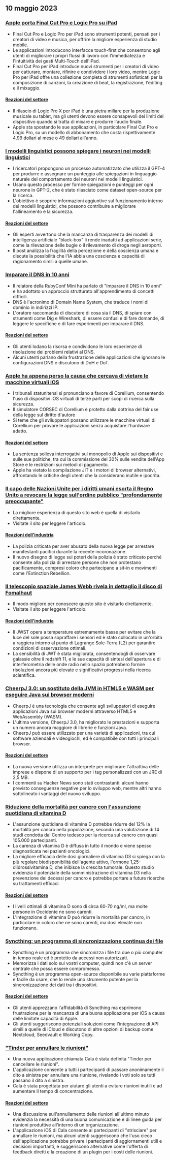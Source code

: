

<CallToAction />

<Steps>

## 10 maggio 2023

### [Apple porta Final Cut Pro e Logic Pro su iPad](https://www.apple.com/newsroom/2023/05/apple-brings-final-cut-pro-and-logic-pro-to-ipad/)

- Final Cut Pro e Logic Pro per iPad sono strumenti potenti, pensati per i creatori di video e musica, per offrire la migliore esperienza di studio mobile.
- Le applicazioni introducono interfacce touch-first che consentono agli utenti di migliorare i propri flussi di lavoro con l'immediatezza e l'intuitività dei gesti Multi-Touch dell'iPad.
- Final Cut Pro per iPad introduce nuovi strumenti per i creatori di video per catturare, montare, rifinire e condividere i loro video, mentre Logic Pro per iPad offre una collezione completa di strumenti sofisticati per la composizione di canzoni, la creazione di beat, la registrazione, l'editing e il mixaggio.

#### [Reazioni del settore](http://news.ycombinator.com/item?id=35873732)

- Il rilascio di Logic Pro X per iPad è una pietra miliare per la produzione musicale su tablet, ma gli utenti devono essere consapevoli dei limiti del dispositivo quando si tratta di mixare e produrre l'audio finale.
- Apple sta spostando le sue applicazioni, in particolare Final Cut Pro e Logic Pro, su un modello di abbonamento che costa rispettivamente 4,99 dollari al mese o 49 dollari all'anno.

### [I modelli linguistici possono spiegare i neuroni nei modelli linguistici](https://openai.com/research/language-models-can-explain-neurons-in-language-models)

- I ricercatori propongono un processo automatizzato che utilizza il GPT-4 per produrre e assegnare un punteggio alle spiegazioni in linguaggio naturale del comportamento dei neuroni nei modelli linguistici.
- Usano questo processo per fornire spiegazioni e punteggi per ogni neurone in GPT-2, che è stato rilasciato come dataset open-source per la ricerca.
- L'obiettivo è scoprire informazioni aggiuntive sul funzionamento interno dei modelli linguistici, che possono contribuire a migliorare l'allineamento e la sicurezza.

#### [Reazioni del settore](http://news.ycombinator.com/item?id=35877402)

- Gli esperti avvertono che la mancanza di trasparenza dei modelli di intelligenza artificiale "black-box" li rende inadatti ad applicazioni serie, come la rilevazione delle bugie o il rilevamento di droga negli aeroporti.
- Il post analizza la fragilità della percezione e della coscienza umana e discute la possibilità che l'IA abbia una coscienza e capacità di ragionamento simili a quelle umane.

### [Imparare il DNS in 10 anni](https://jvns.ca/blog/2023/05/08/new-talk-learning-dns-in-10-years/)

- Il relatore della RubyConf Mini ha parlato di "Imparare il DNS in 10 anni" e ha adottato un approccio strutturato all'apprendimento di concetti difficili.
- DNS è l'acronimo di Domain Name System, che traduce i nomi di dominio in indirizzi IP.
- L'oratore raccomanda di discutere di cosa sia il DNS, di spiare con strumenti come Dig e Wireshark, di essere confusi e di fare domande, di leggere le specifiche e di fare esperimenti per imparare il DNS.

#### [Reazioni del settore](http://news.ycombinator.com/item?id=35870654)

- Gli utenti lodano la risorsa e condividono le loro esperienze di risoluzione dei problemi relativi al DNS.
- Alcuni utenti parlano della frustrazione delle applicazioni che ignorano le configurazioni DNS e discutono di DoH e DoT.

### [Apple ha appena perso la causa che cercava di vietare le macchine virtuali iOS](https://www.techradar.com/news/apple-just-lost-its-lawsuit-trying-to-ban-ios-virtual-machines)

- I tribunali statunitensi si pronunciano a favore di Corellium, consentendo l'uso di dispositivi iOS virtuali di terze parti per scopi di ricerca sulla sicurezza.
- Il simulatore CORSEC di Corellium è protetto dalla dottrina del fair use della legge sul diritto d'autore
- Si teme che gli sviluppatori possano utilizzare le macchine virtuali di Corellium per provare le applicazioni senza acquistare l'hardware adatto.

#### [Reazioni del settore](http://news.ycombinator.com/item?id=35880466)

- La sentenza solleva interrogativi sul monopolio di Apple sui dispositivi e sulle sue politiche, tra cui la commissione del 30% sulle vendite dell'App Store e le restrizioni sui metodi di pagamento.
- Apple ha vietato la compilazione JIT e i motori di browser alternativi, affrontando le critiche degli utenti che la considerano inutile e ipocrita.

### [Il capo delle Nazioni Unite per i diritti umani esorta il Regno Unito a revocare la legge sull'ordine pubblico "profondamente preoccupante"](https://www.ohchr.org/en/press-releases/2023/04/un-human-rights-chief-urges-uk-reverse-deeply-troubling-public-order-bill)

- La migliore esperienza di questo sito web è quella di visitarlo direttamente.
- Visitate il sito per leggere l'articolo.

#### [Reazioni dell'industria](http://news.ycombinator.com/item?id=35871394)

- La polizia criticata per aver abusato della nuova legge per arrestare manifestanti pacifici durante la recente incoronazione.
- Il nuovo disegno di legge sui poteri della polizia è stato criticato perché consente alla polizia di arrestare persone che non protestano pacificamente, compresi coloro che partecipano a sit-in e movimenti come l'Extinction Rebellion.

### [Il telescopio spaziale James Webb rivela in dettaglio il disco di Fomalhaut](https://skyandtelescope.org/astronomy-news/the-james-webb-space-telescope-reveals-fomalhauts-disk-in-unprecedented-detail/)

- Il modo migliore per conoscere questo sito è visitarlo direttamente.
- Visitate il sito per leggere l'articolo.

#### [Reazioni dell'industria](http://news.ycombinator.com/item?id=35874704)

- Il JWST opera a temperature estremamente basse per evitare che la luce del sole possa sopraffare i sensori ed è stato collocato in un'orbita a raggiera intorno al punto di Lagrange Sole-Terra (L2) per garantire condizioni di osservazione ottimali.
- La sensibilità di JWT è stata migliorata, consentendogli di osservare galassie oltre il redshift 11, e le sue capacità di sintesi dell'apertura e di interferometria delle onde radio nello spazio potrebbero fornire risoluzioni ancora più elevate e significativi progressi nella ricerca scientifica.

### [CheerpJ 3.0: un sostituto della JVM in HTML5 e WASM per eseguire Java sui browser moderni](https://leaningtech.com/announcing-cheerpj-3-0-a-jvm-replacement-in-html5-and-webassembly-to-run-java-applications-and-applets-on-modern-browsers/)

- CheerpJ è una tecnologia che consente agli sviluppatori di eseguire applicazioni Java sui browser moderni attraverso HTML5 e WebAssembly (WASM).
- L'ultima versione, CheerpJ 3.0, ha migliorato le prestazioni e supporta un numero ancora maggiore di librerie e funzioni Java.
- CheerpJ può essere utilizzato per una varietà di applicazioni, tra cui software aziendali e videogiochi, ed è compatibile con tutti i principali browser.

#### [Reazioni del settore](http://news.ycombinator.com/item?id=35873552)

- La nuova versione utilizza un interprete per migliorare l'attrattiva delle imprese e dispone di un supporto per i tag personalizzati con un JRE di 2,5 MB.
- I commenti su Hacker News sono stati contrastanti: alcuni hanno previsto conseguenze negative per lo sviluppo web, mentre altri hanno sottolineato i vantaggi del nuovo sviluppo.

### [Riduzione della mortalità per cancro con l'assunzione quotidiana di vitamina D](https://www.dkfz.de/en/presse/pressemitteilungen/2023/dkfz-pm-23-27-Reduced-cancer-mortality-with-daily-vitamin-D-intake.php)

- L'assunzione quotidiana di vitamina D potrebbe ridurre del 12% la mortalità per cancro nella popolazione, secondo una valutazione di 14 studi condotta dal Centro tedesco per la ricerca sul cancro con quasi 105.000 partecipanti.
- La carenza di vitamina D è diffusa in tutto il mondo e viene spesso diagnosticata nei pazienti oncologici.
- La migliore efficacia delle dosi giornaliere di vitamina D3 si spiega con la più regolare biodisponibilità dell'agente attivo, l'ormone 1,25-diidrossivitamina D, che inibisce la crescita tumorale. Questo studio evidenzia il potenziale della somministrazione di vitamina D3 nella prevenzione dei decessi per cancro e potrebbe portare a future ricerche su trattamenti efficaci.

#### [Reazioni del settore](http://news.ycombinator.com/item?id=35876062)

- I livelli ottimali di vitamina D sono di circa 60-70 ng/ml, ma molte persone in Occidente ne sono carenti.
- L'integrazione di vitamina D può ridurre la mortalità per cancro, in particolare in coloro che ne sono carenti, ma dosi elevate non funzionano.

### [Syncthing: un programma di sincronizzazione continua dei file](https://syncthing.net/)

- Syncthing è un programma che sincronizza i file tra due o più computer in tempo reale ed è protetto da accessi non autorizzati.
- Memorizza i dati solo sui vostri computer, quindi non c'è un server centrale che possa essere compromesso.
- Syncthing è un programma open-source disponibile su varie piattaforme e facile da usare, che lo rende uno strumento potente per la sincronizzazione dei dati tra i dispositivi.

#### [Reazioni del settore](http://news.ycombinator.com/item?id=35879039)

- Gli utenti apprezzano l'affidabilità di Syncthing ma esprimono frustrazione per la mancanza di una buona applicazione per iOS a causa delle limitate capacità di Apple.
- Gli utenti suggeriscono potenziali soluzioni come l'integrazione di API simili a quelle di iCloud e discutono di altre opzioni di backup come Nextcloud, Seedvault e Working Copy.

### ["Tinder per annullare le riunioni"](https://meetcala.com/)

- Una nuova applicazione chiamata Cala è stata definita "Tinder per cancellare le riunioni".
- L'applicazione consente a tutti i partecipanti di passare anonimamente il dito a sinistra per annullare una riunione, rivelando i voti solo se tutti passano il dito a sinistra.
- Cala è stata progettata per aiutare gli utenti a evitare riunioni inutili e ad aumentare il tempo di concentrazione.

#### [Reazioni del settore](http://news.ycombinator.com/item?id=35868685)

- Una discussione sull'annullamento delle riunioni all'ultimo minuto evidenzia la necessità di una buona comunicazione e di linee guida per riunioni produttive all'interno di un'organizzazione.
- L'applicazione iOS di Cala consente ai partecipanti di "strisciare" per annullare le riunioni, ma alcuni utenti suggeriscono che l'uso cieco dell'applicazione potrebbe privare i partecipanti di aggiornamenti utili e decisioni importanti, e suggeriscono alternative come l'offerta di feedback diretti e la creazione di un plugin per i costi delle riunioni.

</Steps>
